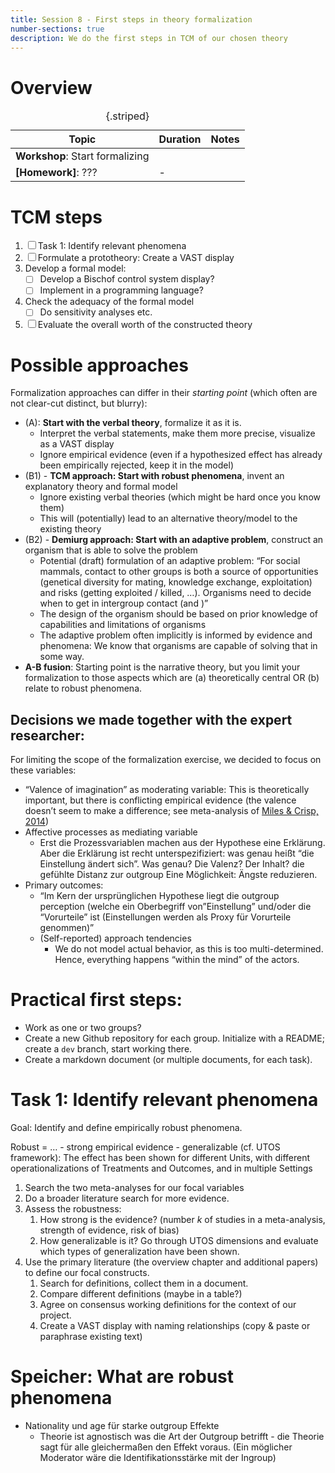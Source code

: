 ---
title: Session 8 - First steps in theory formalization
number-sections: true
description: We do the first steps in TCM of our chosen theory
---

# Overview

| Topic                           | Duration | Notes |
| ------------------------------- | -------- | ----- |
| **Workshop**: Start formalizing |          |       |
| **[Homework]**: ???             | -        |       |

: {.striped}


# TCM steps

1. [ ] Task 1: Identify relevant phenomena
2. [ ] Formulate a prototheory: Create a VAST display
3. Develop a formal model:
   - [ ] Develop a Bischof control system display?
   - [ ] Implement in a programming language?
4. Check the adequacy of the formal model
   - [ ] Do sensitivity analyses etc.
5. [ ] Evaluate the overall worth of the constructed theory


# Possible approaches

Formalization approaches can differ in their *starting point* (which often are not clear-cut distinct, but blurry):

- (A): **Start with the verbal theory**, formalize it as it is.
  - Interpret the verbal statements, make them more precise, visualize as a VAST display
  - Ignore empirical evidence (even if a hypothesized effect has already been empirically rejected, keep it in the model)
- (B1) - **TCM approach: Start with robust phenomena**, invent an explanatory theory and formal model
  - Ignore existing verbal theories (which might be hard once you know them)
  - This will (potentially) lead to an alternative theory/model to the existing theory
- (B2) - **Demiurg approach: Start with an adaptive problem**, construct an organism that is able to solve the problem
  - Potential (draft) formulation of an adaptive problem: "For social mammals, contact to other groups is both a source of opportunities (genetical diversity for mating, knowledge exchange, exploitation) and risks (getting exploited / killed, ...). Organisms need to decide when to get in intergroup contact (and )"
  - The design of the organism should be based on prior knowledge of capabilities and limitations of organisms
  - The adaptive problem often implicitly is informed by evidence and phenomena: We know that organisms are capable of solving that in some way.
- **A-B fusion**: Starting point is the narrative theory, but you limit your formalization to those aspects which are (a) theoretically central OR (b) relate to robust phenomena.


## Decisions we made together with the expert researcher:

For limiting the scope of the formalization exercise, we decided to focus on these variables:

- "Valence of imagination" as moderating variable: This is theoretically important, but there is conflicting empirical evidence (the valence doesn't seem to make a difference; see meta-analysis of [Miles & Crisp, 2014](https://journals.sagepub.com/doi/abs/10.1177/1368430213510573))
- Affective processes as mediating variable
  - Erst die Prozessvariablen machen aus der Hypothese eine Erklärung. Aber die Erklärung ist recht unterspezifiziert: was genau heißt "die Einstellung ändert sich". Was genau? Die Valenz? Der Inhalt? die gefühlte Distanz zur outgroup Eine Möglichkeit: Ängste reduzieren.
- Primary outcomes: 
  - "Im Kern der ursprünglichen Hypothese liegt die outgroup perception (welche ein Oberbegriff von "Einstellung" und/oder die "Vorurteile" ist (Einstellungen werden als Proxy für Vorurteile genommen)"
  - (Self-reported) approach tendencies
    - We do not model actual behavior, as this is too multi-determined. Hence, everything happens "within the mind" of the actors.



# Practical first steps:

- Work as one or two groups?
- Create a new Github repository for each group. Initialize with a README; create a `dev` branch, start working there.
- Create a markdown document (or multiple documents, for each task).

# Task 1: Identify relevant phenomena

Goal: Identify and define empirically robust phenomena.

Robust = ...
- strong empirical evidence
- generalizable (cf. UTOS framework): The effect has been shown for different [Units]{.hl}, with different operationalizations of [Treatments]{.hl} and [Outcomes]{.hl}, and in multiple [Settings]{.hl}

1. Search the two meta-analyses for our focal variables
2. Do a broader literature search for more evidence.
3. Assess the robustness:
   1. How strong is the evidence? (number *k* of studies in a meta-analysis, strength of evidence, risk of bias)
   2. How generalizable is it? Go through UTOS dimensions and evaluate which types of generalization have been shown.
4. Use the primary literature (the overview chapter and additional papers) to define our focal constructs. 
   1. Search for definitions, collect them in a document.
   2. Compare different definitions (maybe in a table?)
   3. Agree on consensus working definitions for the context of our project.
   4. Create a VAST display with naming relationships (copy & paste or paraphrase existing text)



# Speicher: What are robust phenomena

- Nationality und age für starke outgroup Effekte
  - Theorie ist agnostisch was die Art der Outgroup betrifft - die Theorie sagt für alle gleichermaßen den Effekt voraus.
(Ein möglicher Moderator wäre die Identifikationsstärke mit der Ingroup)
